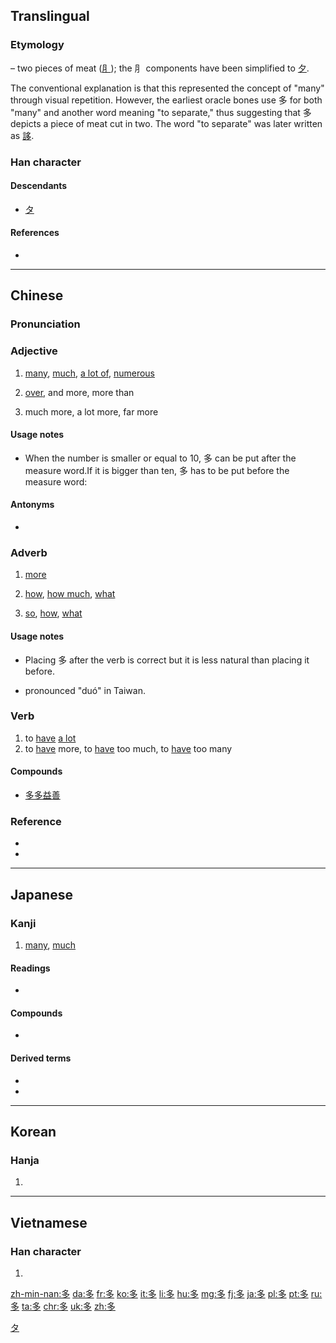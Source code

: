 {{also|夛}}
==Translingual==
{{stroke order|type=animate}}

===Etymology===
{{Han etyl}}
{{liushu|p}} – two pieces of meat ([[⺼]]); the ⺼ components have been simplified to [[夕]].

The conventional explanation is that this represented the concept of "many" through visual repetition. However, the earliest oracle bones use 多 for both "many" and another word meaning "to separate," thus suggesting that 多 depicts a piece of meat cut in two. The word "to separate" was later written as [[誃]].

===Han character===
{{Han char|rn=36|rad=夕|as=03|sn=6|four=2720<sub>7</sub>|canj=弓戈弓戈 (NINI)|ids=⿱[[夕]]夕}}

====Descendants====
* [[タ]]

====References====
* {{Han ref|kx=0246.110|dkj=05756|dj=0489.060|hdz=20862.020|uh=591A|ud=22810|bh=A668|bd=42600}}

----

==Chinese==
{{zh-forms}}

===Pronunciation===
{{zh-pron
|m=duō
|c=do1
|h=pfs=tô
|mn=to
|w=1tu
|mc=y
|oc=y
|ma=y
|cat=adv
}}

===Adjective===
{{zh-adj}}

# {{context|Beginning Mandarin|lang=zh|sort=duo1}} [[many]], [[much]], [[a lot of]], [[numerous]] 
#: {{zh-usex|街上 有 很 多 人。|There is a lot of people in the street|link=yes}}
# {{non-gloss definition|(after an amount)}} [[over]], and more, more than
#: {{zh-usex|兩 個 年 多|more than three year|link=yes}}
# {{non-gloss definition|(used in comparison structure  得多 / 多了)}} much more, a lot more, far more
#: {{zh-usex|他 比 我 高 得{de} 多。|He is a lot taller than I am.|link=yes|inline=y}}
#: {{zh-usex|病人 今天 好 多 了。|The patient is much better today.|link=yes}}

====Usage notes====
* {{sense|over , more than}} When the number is smaller or equal to 10, 多 can be put after the measure word.If it is bigger than ten, 多 has to be put before the measure word:

====Antonyms====
* {{zh-l|少|shǎo|few}}

===Adverb===
{{zh-adv}}

# {{non-gloss definition|(before or after a verb)}} [[more]]
#: {{zh-usex|我 應該 多 運動。|I should exercise more.|link=yes}}
# {{non-gloss definition|(used in question)}} [[how]], [[how much]], [[what]]
#: {{zh-usex|你 到 學校 要 走 多 遠 的 距離？|What distance do you have to walk to school ?|link=yes}}
#: {{zh-usex|你 多 高？|How tall are you?|link=yes}}
# {{non-gloss definition|(emphasis in exclamations)}} [[so]], [[how]], [[what]]
#: {{zh-usex|看 她 多 漂亮 啊！|Look how pretty she is!|link=yes}}
#: {{zh-usex|她 戴 的 帽子 多 可愛 呀！|What an adorable hat she is wearing! / The hat she is wearing is so adorable|link=yes}}

====Usage notes====
* {{sense|more}} Placing 多 after the verb is correct but it is less natural than placing it before.
* {{sense|so, how}} pronounced "duó" in Taiwan.

===Verb===
{{zh-verb}}

# to [[have]] [[a lot]]
# to [[have]] more, to [[have]] too much, to [[have]] too many
#: {{zh-usex|他 買 了 四 張 票，多 了 一 張。|He bought four tickets, which was one too many.|link=yes}}

====Compounds====
{{top2}}
* [[多多益善]]
{{mid2}}
{{bottom}}

{{attention|zh|definition might be in wrong part of speech}}

===Reference===
* {{cite web
| url = http://resources.allsetlearning.com/chinese/grammar/Expressing_%22much_more%22_in_comparisons
| work = Chinese Grammar Wiki
| title = Expressing much more in comparisons
| accessdate = 2014-05-02}}
* {{cite web
| url = http://resources.allsetlearning.com/chinese/grammar/Doing_something_more_with_%22duo%22
| work = Chinese Grammar Wiki
| title = Doing something more with "duo"
| accessdate = 2014-05-02}}
----

==Japanese==

===Kanji===
{{ja-kanji|grade=2|rs=夕03}}

# [[many]], [[much]]

====Readings====
* {{ja-readings
|goon=[[た]] (ta)
|kanon=[[た]] (ta)
|kun=[[おおい]] ([[多い]], ōi), [[まさる]] (masaru), [[まさに]] (masani), (archaic) [[さわ]] (sawa)}}

====Compounds====
* {{ja-r|多分|たぶん}}

====Derived terms====
* {{ja-r|多く|おおく}}
* {{ja-r|多い|おおい}}

[[Category:Han characters from which katakana were derived|タ]]
----

==Korean==

===Hanja===
{{ko-hanja|hangeul=다|rv=da|mr=ta}}

# {{defn|lang=ko|sort=夕03}}

----

==Vietnamese==

===Han character===
{{vi-hantu|[[đa]], [[nhật]]|rs=夕03}}

# {{defn|lang=vi|sort=夕03}}

[[zh-min-nan:多]]
[[da:多]]
[[fr:多]]
[[ko:多]]
[[it:多]]
[[li:多]]
[[hu:多]]
[[mg:多]]
[[fj:多]]
[[ja:多]]
[[pl:多]]
[[pt:多]]
[[ru:多]]
[[ta:多]]
[[chr:多]]
[[uk:多]]
[[zh:多]]